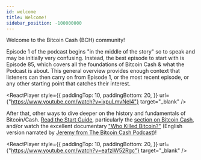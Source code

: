 ```yaml
---
id: welcome
title: Welcome!
sidebar_position: -100000000
---
```



Welcome to the Bitcoin Cash (BCH) community!

Episode 1 of the podcast begins "in the middle of the story" so to speak and may be initially very confusing. Instead, the best episode to start with is Episode 85, which covers all the foundations of Bitcoin Cash & what the Podcast is about. This general overview provides enough context that listeners can then carry on from Episode 1, or the most recent episode, or any other starting point that catches their interest.

<ReactPlayer
  style={{
    paddingTop: 10,
    paddingBottom: 20,
  }}
  url={"https://www.youtube.com/watch?v=ixpuLmvNel4"}
  target="_blank"
/>

After that, other ways to dive deeper on the history and fundamentals of Bitcoin/Cash. [Read the Start Guide](/start), particularly the [section on Bitcoin Cash](/start#episode-8-of-10-bitcoin-cash), and/or watch the excellent documentary ["Who Killed Bitcoin?"](https://www.youtube.com/watch?v=eafzIW52Rgc) (English version narrated by [Jeremy from The Bitcoin Cash Podcast](/about))!

<ReactPlayer
  style={{
    paddingTop: 10,
    paddingBottom: 20,
  }}
  url={"https://www.youtube.com/watch?v=eafzIW52Rgc"}
  target="_blank"
/>
